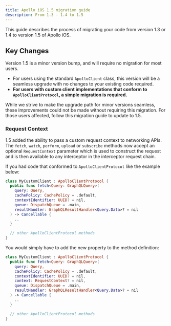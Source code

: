 ```yaml
---
title: Apollo iOS 1.5 migration guide
description: From 1.3 - 1.4 to 1.5
---
```


This guide describes the process of migrating your code from version 1.3 or 1.4 to version 1.5 of Apollo iOS.

## Key Changes

Version 1.5 is a minor version bump, and will require no migration for most users.

* For users using the standard `ApolloClient` class, this version will be a seamless upgrade with no changes to your existing code required.
* **For users with custom client implementations that conform to `ApolloClientProtocol`, a simple migration is required.**

While we strive to make the upgrade path for minor versions seamless, these improvements could not be made without requiring this migration. For those users affected, follow this migration guide to update to 1.5.

### Request Context

1.5 added the ability to pass a custom request context to networking APIs. The `fetch`, `watch`, `perform`, `upload` or `subscribe` methods now accept an optional `RequestContext` parameter which is used to construct the request and is then available to any interceptor in the interceptor request chain.

If you had code that conformed to `ApolloClientProtocol` like the example below:

```swift title="v1.5 migration example"
class MyCustomClient : ApolloClientProtocol {
  public func fetch<Query: GraphQLQuery>(
    query: Query,
    cachePolicy: CachePolicy = .default,
    contextIdentifier: UUID? = nil,
    queue: DispatchQueue = .main,
    resultHandler: GraphQLResultHandler<Query.Data>? = nil
  ) -> Cancellable {
    ..
  }

  // other ApolloClientProtocol methods
}
```

You would simply have to add the new property to the method definition:

```swift title="v1.5 migration example"
class MyCustomClient : ApolloClientProtocol {
  public func fetch<Query: GraphQLQuery>(
    query: Query,
    cachePolicy: CachePolicy = .default,
    contextIdentifier: UUID? = nil,
    context: RequestContext? = nil,
    queue: DispatchQueue = .main,
    resultHandler: GraphQLResultHandler<Query.Data>? = nil
  ) -> Cancellable {
    ..
  }

  // other ApolloClientProtocol methods
}
```
